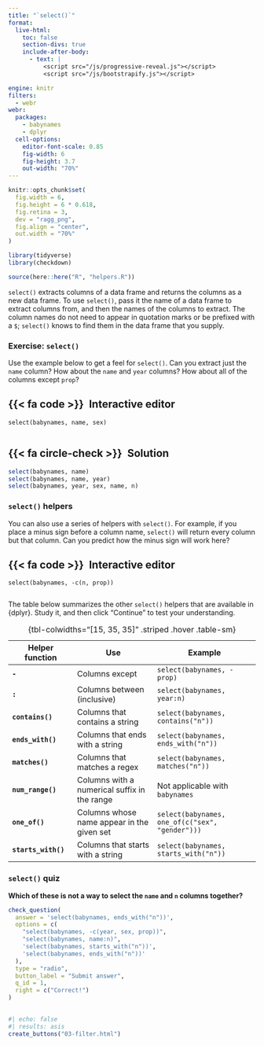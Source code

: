 ```yaml
---
title: "`select()`"
format:
  live-html: 
    toc: false
    section-divs: true
    include-after-body: 
      - text: |
          <script src="/js/progressive-reveal.js"></script>
          <script src="/js/bootstrapify.js"></script>

engine: knitr
filters:
  - webr
webr:
  packages:
    - babynames
    - dplyr
  cell-options:
    editor-font-scale: 0.85
    fig-width: 6
    fig-height: 3.7
    out-width: "70%"
---
```


```r
knitr::opts_chunk$set(
  fig.width = 6,
  fig.height = 6 * 0.618,
  fig.retina = 3,
  dev = "ragg_png",
  fig.align = "center",
  out.width = "70%"
)

library(tidyverse)
library(checkdown)

source(here::here("R", "helpers.R"))
```

`select()` extracts columns of a data frame and returns the columns as a new data frame. To use `select()`, pass it the name of a data frame to extract columns from, and then the names of the columns to extract. The column names do not need to appear in quotation marks or be prefixed with a `$`; `select()` knows to find them in the data frame that you supply.

### Exercise: `select()`

Use the example below to get a feel for `select()`. Can you extract just the `name` column? How about the `name` and `year` columns? How about all of the columns except `prop`?

::: {.panel-tabset}
## {{< fa code >}}&ensp;Interactive editor

```webr
select(babynames, name, sex)


```

## {{< fa circle-check >}}&ensp;Solution

```r
select(babynames, name)
select(babynames, name, year)
select(babynames, year, sex, name, n)
```

:::


### `select()` helpers

You can also use a series of helpers with `select()`. For example, if you place a minus sign before a column name, `select()` will return every column but that column. Can you predict how the minus sign will work here?

::: {.panel-tabset}
## {{< fa code >}}&ensp;Interactive editor

```webr
select(babynames, -c(n, prop))


```

:::

The table below summarizes the other `select()` helpers that are available in {dplyr}. Study it, and then click "Continue" to test your understanding.

| Helper function     | Use                                          | Example                                         |
|-------------------|------------------------|------------------------------|
| **`-`**             | Columns except                               | `select(babynames, -prop)`                      |
| **`:`**             | Columns between (inclusive)                  | `select(babynames, year:n)`                     |
| **`contains()`**    | Columns that contains a string               | `select(babynames, contains("n"))`              |
| **`ends_with()`**   | Columns that ends with a string              | `select(babynames, ends_with("n"))`             |
| **`matches()`**     | Columns that matches a regex                 | `select(babynames, matches("n"))`               |
| **`num_range()`**   | Columns with a numerical suffix in the range | Not applicable with `babynames`                 |
| **`one_of()`**      | Columns whose name appear in the given set   | `select(babynames, one_of(c("sex", "gender")))` |
| **`starts_with()`** | Columns that starts with a string            | `select(babynames, starts_with("n"))`           |

: {tbl-colwidths="[15, 35, 35]" .striped .hover .table-sm}


### `select()` quiz

::: {.callout-note appearance="simple" icon=false .question}

**Which of these is not a way to select the `name` and `n` columns together?**

```r
check_question(
  answer = 'select(babynames, ends_with("n"))', 
  options = c(
    "select(babynames, -c(year, sex, prop))",
    "select(babynames, name:n)",
    'select(babynames, starts_with("n"))',
    'select(babynames, ends_with("n"))'
  ), 
  type = "radio", 
  button_label = "Submit answer", 
  q_id = 1,
  right = c("Correct!")
)
```
:::

##

```r
#| echo: false
#| results: asis
create_buttons("03-filter.html")
```
